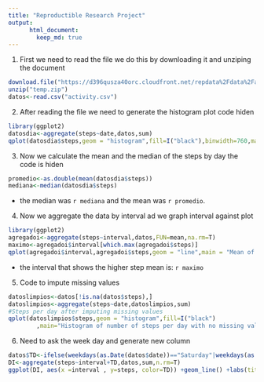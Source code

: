```yaml
---
title: "Reproductible Research Project"
output:  
      html_document:  
        keep_md: true
--- 
```

1. First we need to read the file we do this by downloading it and unziping the document
```r
download.file("https://d396qusza40orc.cloudfront.net/repdata%2Fdata%2Factivity.zip",destfile = "temp.zip")
unzip("temp.zip")
datos<-read.csv("activity.csv")
```
2. After reading the file we need to generate the histogram plot code hiden
```r
library(ggplot2)
datosdia<-aggregate(steps~date,datos,sum)
qplot(datosdia$steps,geom = "histogram",fill=I("black"),binwidth=760,main="Histogram of number of steps per day")
```
3. Now we calculate the mean and the median of the steps by day the code is hiden
```r
promedio<-as.double(mean(datosdia$steps))
mediana<-median(datosdia$steps)
```
* the median was `r mediana` and the mean was `r promedio`.  

4. Now we aggregate the data by interval ad we graph interval against plot
```r
library(ggplot2)
agregadoi<-aggregate(steps~interval,datos,FUN=mean,na.rm=T)
maximo<-agregadoi$interval[which.max(agregadoi$steps)]
qplot(agregadoi$interval,agregadoi$steps,geom = "line",main = "Mean of Steps by interval",xlab = "Interval",ylab = "Mean of steps",color=I("red"))
```
* the interval that shows the higher step mean is: `r maximo`    
5. Code to impute missing values  
```r
datoslimpios<-datos[!is.na(datos$steps),]
datoslimpios<-aggregate(steps~date,datoslimpios,sum)
#Steps per day after imputing missing values
qplot(datoslimpios$steps,geom = "histogram",fill=I("black")
        ,main="Histogram of number of steps per day with no missing values", binwidth=760,xlab = "Steps")
```  
  
6. Need to ask the week day and generate new column
```r
datos$TD<-ifelse(weekdays(as.Date(datos$date))=="Saturday"|weekdays(as.Date(datos$date))=="Sunday","Weekend","Weekday")
DI<-aggregate(steps~interval+TD,datos,sum,n.rm=T)
ggplot(DI, aes(x =interval , y=steps, color=TD)) +geom_line() +labs(title = "Ave Daily Steps (type of day)", x = "Interval", y = "Total Number of Steps")+facet_wrap(~ TD, ncol = 2, nrow=1)
```

